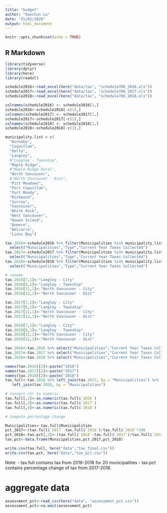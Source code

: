 ```yaml
---
title: "budget"
author: "Xuechun Lu"
date: "25/02/2020"
output: html_document
---
```


```r
knitr::opts_chunk$set(echo = TRUE)
```

## R Markdown

```r
library(tidyverse)
library(dplyr)
library(here)
library(readxl)
```

```r
schedule2016<-read_excel(here("data/tax", "schedule706_2016.xls"))
schedule2017<-read_excel(here("data/tax", "schedule706_2017.xls"))
schedule2018<-read_excel(here("data/tax", "schedule706_2018.xls"))

colnames(schedule2016) <- schedule2016[1,]
schedule2016<-schedule2016[-c(1),]
colnames(schedule2017) <- schedule2017[1,]
schedule2017<-schedule2017[-c(1),]
colnames(schedule2018) <- schedule2018[1,]
schedule2018<-schedule2018[-c(1),]

municipality.list = c(
  "Burnaby", 
  "Coquitlam", 
  "Delta", 
  "Langley", 
  #"Langley - Township",
  "Maple Ridge",
  #"Maple Ridge Rural", 
  "North Vancouver",
  #"North Vancouver - Dist",
  "Pitt Meadows", 
  "Port Coquitlam", 
  "Port Moody", 
  "Richmond", 
  "Surrey", 
  "Vancouver", 
  "White Rock", 
  "West Vancouver", 
  "Bowen Island", 
  "Anmore", 
  "Belcarra",
  "Lions Bay")

tax.2016<-schedule2016 %>% filter(Municipalities %in% municipality.list) %>% 
  select("Municipalities","Type","Current Year Taxes Collected")
tax.2017<-schedule2017 %>% filter(Municipalities %in% municipality.list) %>% 
  select("Municipalities","Type","Current Year Taxes Collected")
tax.2018<-schedule2018 %>% filter(Municipalities %in% municipality.list) %>% 
  select("Municipalities","Type","Current Year Taxes Collected")

# rename
tax.2016[7,1]<-"Langley - City"
tax.2016[8,1]<-"Langley - Township"
tax.2016[11,1]<-"North Vancouver - City"
tax.2016[12,1]<-"North Vancouver - Dist"

tax.2017[7,1]<-"Langley - City"
tax.2017[8,1]<-"Langley - Township"
tax.2017[11,1]<-"North Vancouver - City"
tax.2017[12,1]<-"North Vancouver - Dist"

tax.2018[7,1]<-"Langley - City"
tax.2018[8,1]<-"Langley - Township"
tax.2018[11,1]<-"North Vancouver - City"
tax.2018[12,1]<-"North Vancouver - Dist"

tax.2016<-tax.2016 %>% select("Municipalities","Current Year Taxes Collected")
tax.2017<-tax.2017 %>% select("Municipalities","Current Year Taxes Collected")
tax.2018<-tax.2018 %>% select("Municipalities","Current Year Taxes Collected")

names(tax.2016)[2]<-paste("2016")
names(tax.2017)[2]<-paste("2017")
names(tax.2018)[2]<-paste("2018")
tax.full<-tax.2016 %>% left_join(tax.2017, by = "Municipalities") %>% 
   left_join(tax.2018, by = "Municipalities")

# convert chr to numeric
tax.full[,2]<-as.numeric(tax.full$`2016`)
tax.full[,3]<-as.numeric(tax.full$`2017`)
tax.full[,4]<-as.numeric(tax.full$`2018`)

# compute percentage change

Municipalities<-tax.full$Municipalities
pct_2017<-(tax.full$`2017`-tax.full$`2016`)/tax.full$`2016`*100
pct_2018<-tax.pct[,3]<-(tax.full$`2018`-tax.full$`2017`)/tax.full$`2017`*100
tax.pct<-data.frame(Municipalities,pct_2017,pct_2018)

write.csv(tax.full, here("data","tax_final.csv"))
write.csv(tax.pct, here("data","tax_pct.csv"))
```

Note: 
- tax.full contains tax from 2016-2018 for 20 municipalities
- tax.pct contains percentage change of tax from 2017-2018.

# aggregate data
```r
assessment_pct<-read_csv(here("data", "assessment_pct.csv"))
assessment_pct<-na.omit(assessment_pct)
```